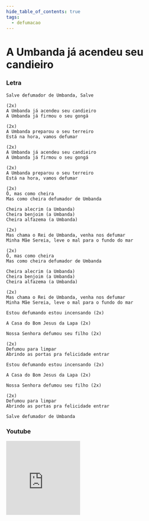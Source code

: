 ```yaml
---
hide_table_of_contents: true
tags:
  - defumacao
---
```


# A Umbanda já acendeu seu candieiro

### Letra

```text
Salve defumador de Umbanda, Salve

(2x)
A Umbanda já acendeu seu candieiro
A Umbanda já firmou o seu gongá

(2x)
A Umbanda preparou o seu terreiro
Está na hora, vamos defumar

(2x)
A Umbanda já acendeu seu candieiro
A Umbanda já firmou o seu gongá

(2x)
A Umbanda preparou o seu terreiro
Está na hora, vamos defumar

(2x)
Ô, mas como cheira
Mas como cheira defumador de Umbanda

Cheira alecrim (a Umbanda)
Cheira benjoim (a Umbanda)
Cheira alfazema (a Umbanda)

(2x)
Mas chama o Rei de Umbanda, venha nos defumar
Minha Mãe Sereia, leve o mal para o fundo do mar

(2x)
Ô, mas como cheira
Mas como cheira defumador de Umbanda

Cheira alecrim (a Umbanda)
Cheira benjoim (a Umbanda)
Cheira alfazema (a Umbanda)

(2x)
Mas chama o Rei de Umbanda, venha nos defumar
Minha Mãe Sereia, leve o mal para o fundo do mar

Estou defumando estou incensando (2x)

A Casa do Bom Jesus da Lapa (2x)

Nossa Senhora defumou seu filho (2x)

(2x)
Defumou para limpar
Abrindo as portas pra felicidade entrar

Estou defumando estou incensando (2x)

A Casa do Bom Jesus da Lapa (2x)

Nossa Senhora defumou seu filho (2x)

(2x)
Defumou para limpar
Abrindo as portas pra felicidade entrar

Salve defumador de Umbanda
```

### Youtube

<iframe
  width="200"
  height="200"
  src="https://www.youtube.com/embed/RBM6FhGAL1k"
  title="YouTube video player"
  frameborder="0"
  allow="accelerometer; autoplay; clipboard-write; encrypted-media; gyroscope; picture-in-picture; web-share"
  referrerpolicy="strict-origin-when-cross-origin"
  allowfullscreen
></iframe>
